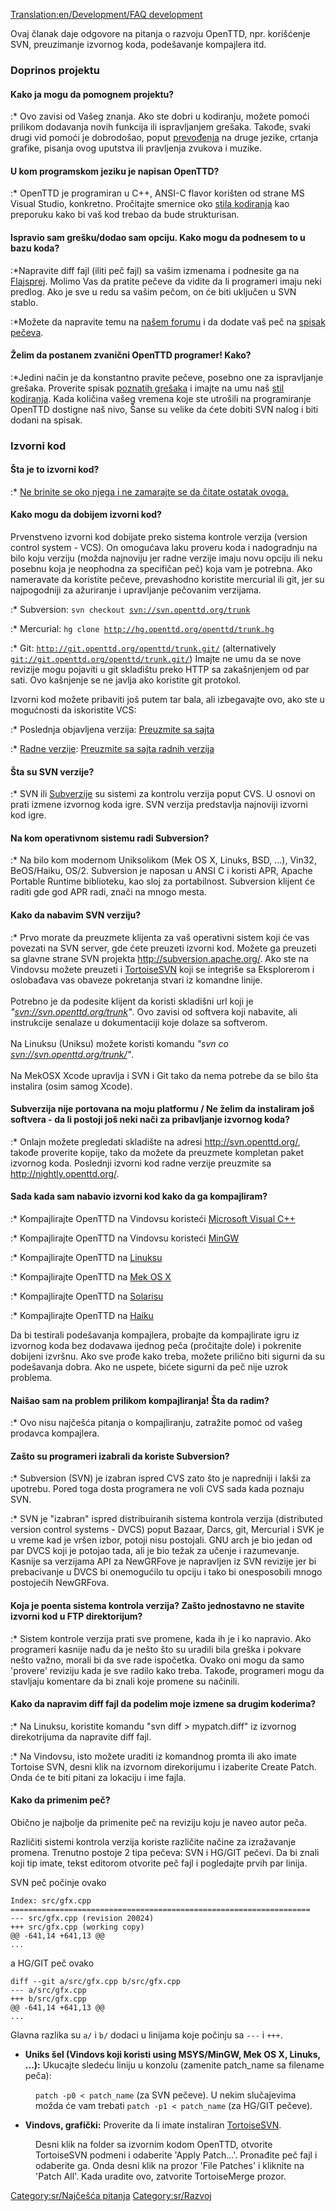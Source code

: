 [[Translation:en/Development/FAQ development]]
{{sr/Sadržaj}}

Ovaj članak daje odgovore na pitanja o razvoju OpenTTD, npr. korišćenje SVN, preuzimanje izvornog koda, podešavanje kompajlera itd.

===Doprinos projektu===
====Kako ja mogu da pomognem projektu?====
:* Ovo zavisi od Vašeg znanja. Ako ste dobri u kodiranju, možete pomoći prilikom dodavanja novih funkcija ili ispravljanjem grešaka. Takođe, svaki drugi vid pomoći je dobrodošao, poput [[sr/Internacionalizacije|prevođenja]] na druge jezike, crtanja grafike, pisanja ovog uputstva ili pravljenja zvukova i muzike.

====U kom programskom jeziku je napisan OpenTTD?====
:* OpenTTD je programiran u C++, ANSI-C flavor korišten od strane MS Visual Studio, konkretno. Pročitajte smernice oko [[sr/Stil kodiranja|stila kodiranja]] kao preporuku kako bi vaš kod trebao da bude strukturisan.

====Ispravio sam grešku/dodao sam opciju. Kako mogu da podnesem to u bazu koda?====
:*Napravite diff fajl (iliti peč fajl) sa vašim izmenama i podnesite ga na [http://bugs.openttd.org Flajsprej]. Molimo Vas da pratite pečeve da vidite da li programeri imaju neki predlog. Ako je sve u redu sa vašim pečom, on će biti uključen u SVN stablo.
:*Možete da napravite temu na [http://www.tt-forums.net/viewforum.php?f=33 našem forumu] i da dodate vaš peč na [[sr/Spisak pečeva|spisak pečeva]].

====Želim da postanem zvanični OpenTTD programer! Kako?====
:*Jedini način je da konstantno pravite pečeve, posebno one za ispravljanje grešaka. Proverite spisak [http://bugs.openttd.org/index.php?string=&project=1&type=1 poznatih grešaka] i imajte na umu naš [[sr/Stil kodiranja|stil kodiranja]]. Kada količina vašeg vremena koje ste utrošili na programiranje OpenTTD dostigne naš nivo, Šanse su velike da ćete  dobiti SVN nalog i biti dodani na spisak.

===Izvorni kod===
====Šta je to izvorni kod?====
:* [http://www.google.com/search?q=C%2B%2B+tutorial Ne brinite se oko njega i ne zamarajte se da čitate ostatak ovoga.]

====Kako mogu da dobijem izvorni kod?====
Prvenstveno izvorni kod dobijate preko sistema kontrole verzija (version control system - VCS). On omogućava laku proveru koda i nadogradnju na bilo koju verziju (možda najnoviju jer radne verzije imaju novu opciju ili neku posebnu koja je neophodna za specifičan peč) koja vam je potrebna. Ako nameravate da koristite pečeve, prevashodno koristite mercurial ili git, jer su najpogodniji za ažuriranje i upravljanje pečovanim verzijama.
:* Subversion: <code>svn checkout svn://svn.openttd.org/trunk</code>
:* Mercurial: <code>hg clone http://hg.openttd.org/openttd/trunk.hg</code>
:* Git: <code>http://git.openttd.org/openttd/trunk.git/</code> (alternatively <code>git://git.openttd.org/openttd/trunk.git/</code>)
Imajte ne umu da se nove revizije mogu pojaviti u git skladištu preko HTTP sa zakašnjenjem od par sati. Ovo kašnjenje se ne javlja ako koristite git protokol. 

Izvorni kod možete pribaviti još putem tar bala, ali izbegavajte ovo, ako ste u mogućnosti da iskoristite VCS:
:* Poslednja objavljena verzija:  [http://www.openttd.org/download-stable  Preuzmite sa sajta]
:* [[sr/Radne verzije|Radne verzije]]: [http://nightly.openttd.org/ Preuzmite sa sajta radnih verzija]

====Šta su SVN verzije?====
:* SVN ili [https://www.wikipedia.org/wiki/Subversion_%28software%29 Subverzije] su sistemi za kontrolu verzija poput CVS. U osnovi on prati izmene izvornog koda igre. SVN verzija predstavlja najnoviji izvorni kod igre.

====Na kom operativnom sistemu radi Subversion?====
:* Na bilo kom modernom Uniksolikom (Mek OS X, Linuks, BSD, ...), Vin32, BeOS/Haiku, OS/2. Subversion je naposan u ANSI C i koristi APR, Apache Portable Runtime biblioteku, kao sloj za portabilnost. Subversion klijent će raditi gde god APR radi, znači na mnogo mesta.

====Kako da nabavim SVN verziju?====
:* Prvo morate da preuzmete klijenta za vaš operativni sistem koji će vas povezati na SVN server, gde ćete preuzeti izvorni kod. Možete ga preuzeti sa glavne strane SVN projekta http://subversion.apache.org/. Ako ste na Vindovsu možete preuzeti i [http://tortoisesvn.tigris.org/ TortoiseSVN] koji se integriše sa Eksplorerom i oslobađava vas obaveze pokretanja stvari iz komandne linije.<br><br>Potrebno je da podesite klijent da koristi skladišni url koji je ''"svn://svn.openttd.org/trunk"''. Ovo zavisi od softvera koji nabavite, ali instrukcije senalaze u dokumentaciji koje dolaze sa softverom.<br><br> Na Linuksu (Uniksu) možete koristi komandu ''"svn co svn://svn.openttd.org/trunk/"''.<br><br>Na MekOSX Xcode upravlja i SVN i Git tako da nema potrebe da se bilo šta instalira (osim samog Xcode).

====Subverzija nije portovana na moju platformu / Ne želim da instaliram još softvera - da li postoji još neki nači za pribavljanje izvornog koda?====
:* Onlajn možete pregledati skladište na adresi http://svn.openttd.org/, takođe  proverite kopije, tako da možete da preuzmete kompletan paket izvornog koda. Poslednji izvorni kod radne verzije preuzmite sa http://nightly.openttd.org/.

====Sada kada sam nabavio izvorni kod kako da ga kompajliram?====
:* Kompajlirajte OpenTTD na Vindovsu koristeći [[:Category:sr/Microsoft Visual C++|Microsoft Visual C++]]
:* Kompajlirajte OpenTTD na Vindovsu koristeći [[sr/Kompajliranje na MinGW|MinGW]]
:* Kompajlirajte OpenTTD na [[sr/Kompajliranje na Linuksu|Linuksu]]
:* Kompajlirajte OpenTTD na [[sr/Kompajliranje na Meku|Mek OS X]]
:* Kompajlirajte OpenTTD na [[sr/Kompajliranje na Solarisu|Solarisu]]
:* Kompajlirajte OpenTTD na [[sr/Kompajliranje na Haiku|Haiku]]

Da bi testirali podešavanja kompajlera, probajte da kompajlirate igru iz izvornog koda bez dodavawa ijednog peča (pročitajte dole) i pokrenite dobijeni izvršnu. Ako sve prođe kako treba, možete prilično biti sigurni da su podešavanja dobra.
Ako ne uspete, bićete sigurni da peč nije uzrok problema.

====Naišao sam na problem prilikom kompajliranja! Šta da radim?====
:* Ovo nisu najčešća pitanja o kompajliranju, zatražite pomoć od vašeg prodavca kompajlera.
====Zašto su programeri izabrali da koriste Subversion?====
:* Subversion (SVN) je izabran ispred CVS zato što je napredniji i lakši za upotrebu. Pored toga dosta programera ne voli CVS sada kada poznaju SVN.
:* SVN je "izabran" ispred distribuiranih sistema kontrola verzija (distributed version control systems - DVCS) poput Bazaar, Darcs, git, Mercurial i SVK je u vreme kad je vršen izbor, potoji nisu postojali. GNU arch je bio jedan od par DVCS koji je potojao tada, ali je bio težak za učenje i razumevanje. Kasnije sa verzijama API za NewGRFove  je napravljen iz SVN revizije jer bi prebacivanje u DVCS bi onemogućilo tu opciju i tako bi onesposobili mnogo postojećih NewGRFova.

====Koja je poenta sistema kontrola verzija? Zašto jednostavno ne stavite izvorni kod u FTP direktorijum?====
:* Sistem kontrole verzija prati sve promene, kada ih je i ko napravio. Ako programeri kasnije nađu da je nešto što su uradili bila greška i pokvare nešto važno, morali bi da sve rade ispočetka. Ovako oni mogu da samo 'provere' reviziju kada je sve radilo kako treba. Takođe, programeri mogu da stavljaju komentare da bi znali koje promene su načinili.
====Kako da napravim diff fajl da podelim moje izmene sa drugim koderima?====
:* Na Linuksu, koristite komandu "svn diff > mypatch.diff" iz izvornog direkotrijuma da napravite diff fajl.
:* Na Vindovsu, isto možete uraditi iz komandnog promta ili ako imate Tortoise SVN, desni klik na izvornom direkorijumu i izaberite  Create Patch. Onda će te biti pitani za lokaciju i ime fajla.

====Kako da primenim peč?====
Obično je najbolje da primenite peč na reviziju koju je naveo autor peča.

Različiti sistemi kontrola verzija koriste različite načine za izražavanje promena. Trenutno postoje 2 tipa pečeva: SVN i HG/GIT pečevi.
Da bi znali koji tip imate, tekst editorom otvorite peč fajl i pogledajte prvih par linija.

SVN peč počinje ovako
<pre>
Index: src/gfx.cpp
===================================================================
--- src/gfx.cpp (revision 20024)
+++ src/gfx.cpp (working copy)
@@ -641,14 +641,13 @@
...
</pre>

a HG/GIT peč ovako
<pre>
diff --git a/src/gfx.cpp b/src/gfx.cpp
--- a/src/gfx.cpp
+++ b/src/gfx.cpp
@@ -641,14 +641,13 @@
...
</pre>
Glavna razlika su <code>a/</code> i <code>b/</code> dodaci u linijama koje počinju sa <code>---</code> i <code>+++</code>.


*'''Uniks šel (Vindovs koji koristi using MSYS/MinGW, Mek OS X, Linuks, ...):''' Ukucajte sledeću liniju u konzolu (zamenite patch_name sa filename peča):
:<code>patch -p0 < patch_name</code> (za SVN pečeve). U nekim slučajevima možda će vam trebati <code>patch -p1 < patch_name</code> (za HG/GIT pečeve).
 
*'''Vindovs, grafički:''' Proverite da li imate instaliran [http://tortoisesvn.tigris.org TortoiseSVN].
{{en/Warning| TortoiseSVN radi samo sa SVN pečevima, ne i sa HG/GIT pečevima!!}}
:Desni klik na folder sa izvornim kodom OpenTTD, otvorite TortoiseSVN podmeni i odaberite 'Apply Patch...'. Pronađite peč fajl i odaberite ga. Onda desni klik na prozor 'File Patches' i kliknite na 'Patch All'. Kada uradite ovo, zatvorite TortoiseMerge prozor.

[[Category:sr/Najčešća pitanja]]
[[Category:sr/Razvoj]]